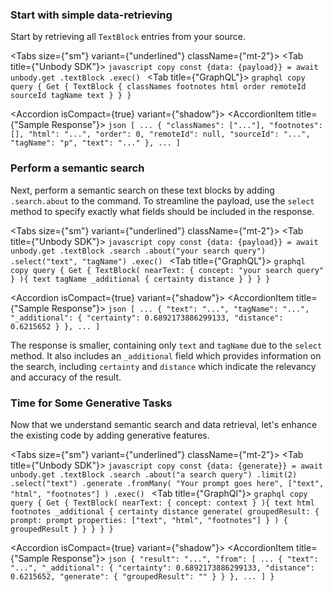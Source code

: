 
### Start with simple data-retrieving

Start by retrieving all `TextBlock` entries from your source.

<Tabs size={"sm"} variant={"underlined"} className={"mt-2"}>
    <Tab title={"Unbody SDK"}>
        ```javascript copy
        const {data: {payload}} = await unbody.get
        .textBlock
        .exec()
        ```
    </Tab>
    <Tab title={"GraphQL"}>
        ```graphql copy
        query {
            Get {
                TextBlock {
                    classNames
                    footnotes
                    html
                    order
                    remoteId
                    sourceId
                    tagName
                    text
                }
            }
        }
        ```
    </Tab>
</Tabs>

<Accordion isCompact={true} variant={"shadow"}>
    <AccordionItem title={"Sample Response"}>
        ```json
        [
            ...
            {
                "classNames": ["..."],
                "footnotes": [],
                "html": "...",
                "order": 0,
                "remoteId": null,
                "sourceId": "...",
                "tagName": "p",
                "text": "..."
            },
            ...
        ]
        ```
    </AccordionItem>
</Accordion>

### Perform a semantic search

Next, perform a semantic search on these text blocks by adding `.search.about` to the command. To streamline the
payload, use the `select` method to specify exactly what fields should be included in the response.

<Tabs size={"sm"} variant={"underlined"} className={"mt-2"}>
    <Tab title={"Unbody SDK"}>
        ```javascript copy
        const {data: {payload}} = await unbody.get
            .textBlock
            .search
            .about("your search query")
            .select("text", "tagName")
            .exec()
        ```
    </Tab>
    <Tab title={"GraphQL"}>
        ```graphql copy
        query {
            Get {
                TextBlock(
                    nearText: {
                        concept: "your search query"
                    }
                ){
                    text
                    tagName
                    _additional {
                        certainty
                        distance
                    }
                }
            }
        }
        ```
    </Tab>
</Tabs>

<Accordion isCompact={true} variant={"shadow"}>
    <AccordionItem title={"Sample Response"}>
        ```json
        [
            ...
            {
                "text": "...",
                "tagName": "...",
                "_additional": {
                    "certainty": 0.6892173886299133,
                    "distance": 0.6215652
                }
            },
            ...
        ]
        ```
    </AccordionItem>
</Accordion>

The response is smaller, containing only `text` and `tagName` due to the `select` method. It also includes an
`_additional` field which provides information on the search, including `certainty` and `distance` which
indicate the relevancy and accuracy of the result.

### Time for Some Generative Tasks

Now that we understand semantic search and data retrieval, let's enhance the existing code by adding generative
features.

<Tabs size={"sm"} variant={"underlined"} className={"mt-2"}>
    <Tab title={"Unbody SDK"}>
        ```javascript copy
        const {data: {generate}} = await unbody.get
            .textBlock
            .search
            .about("a search query")
            .limit(2)
            .select("text")
            .generate
            .fromMany(
                "Your prompt goes here",
                ["text", "html", "footnotes"]
            )
            .exec()
        ```
    </Tab>
    <Tab title={"GraphQl"}>
        ```graphql copy
        query {
            Get {
                TextBlock(
                    nearText: {
                        concept: context
                    }
                ){
                    text
                    html
                    footnotes
                    _additional {
                        certainty
                        distance
                        generate(
                            groupedResult: {
                                prompt: prompt
                                properties: ["text", "html", "footnotes"]
                            }
                        ) {
                            groupedResult
                        }
                    }
                }
            }
        }
        ```
    </Tab>
</Tabs>

<Accordion isCompact={true} variant={"shadow"}>
    <AccordionItem title={"Sample Response"}>
        ```json
        {
            "result": "...",
            "from": [
                ...
                {
                    "text": "...",
                    "_additional": {
                        "certainty": 0.6892173886299133,
                        "distance": 0.6215652,
                        "generate": {
                            "groupedResult": ""
                        }
                    }
                },
                ...
            ]
        }
        ```
    </AccordionItem>
</Accordion>
